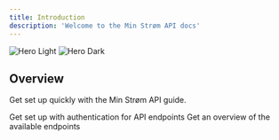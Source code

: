 ```yaml
---
title: Introduction
description: 'Welcome to the Min Strøm API docs'
---
```


<img
  className="block dark:hidden"
  src="/images/hero-light.svg"
  alt="Hero Light"
/>
<img
  className="hidden dark:block"
  src="/images/hero-dark.svg"
  alt="Hero Dark"
/>

## Overview

Get set up quickly with the Min Strøm API guide.

<CardGroup cols={2}>
  <Card
    title="Authentication"
    icon="lock"
    href="/api-reference/authentication"
  >
    Get set up with authentication for API endpoints
  </Card>
  <Card
    title="Endpoints"
    icon="server"
    href="https://mintlify.com/docs/development"
  >
    Get an overview of the available endpoints
  </Card>
</CardGroup>
